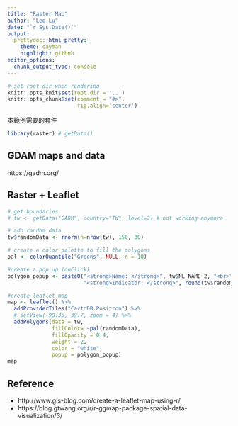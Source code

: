 ```yaml
---
title: "Raster Map"
author: "Leo Lu"
date: "`r Sys.Date()`"
output:
  prettydoc::html_pretty:
    theme: cayman
    highlight: github
editor_options: 
  chunk_output_type: console
---
```


```r
# set root dir when rendering
knitr::opts_knit$set(root.dir = '..')
knitr::opts_chunk$set(comment = "#>",
                      fig.align='center')
```

本範例需要的套件

```r
library(raster) # getData()
```

## GDAM maps and data

https://gadm.org/

## Raster + Leaflet

```r
# get boundaries
# tw <- getData("GADM", country="TW", level=2) # not working anymore

# add random data
tw$randomData <- rnorm(n=nrow(tw), 150, 30)

# create a color palette to fill the polygons
pal <- colorQuantile("Greens", NULL, n = 10)

#create a pop up (onClick)
polygon_popup <- paste0("<strong>Name: </strong>", tw$NL_NAME_2, "<br>",
                        "<strong>Indicator: </strong>", round(tw$randomData,2))

#create leaflet map
map <- leaflet() %>% 
  addProviderTiles("CartoDB.Positron") %>% 
  # setView(-98.35, 39.7, zoom = 4) %>% 
  addPolygons(data = tw, 
              fillColor= ~pal(randomData),
              fillOpacity = 0.4, 
              weight = 2, 
              color = "white",
              popup = polygon_popup)
map
```


## Reference

- http://www.gis-blog.com/create-a-leaflet-map-using-r/
- https://blog.gtwang.org/r/r-ggmap-package-spatial-data-visualization/3/
